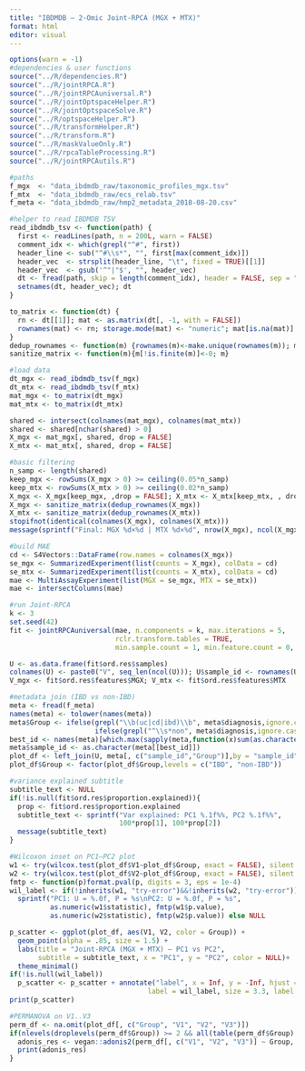 ```yaml
---
title: "IBDMDB — 2-Omic Joint-RPCA (MGX + MTX)"
format: html
editor: visual
---
```


```r
options(warn = -1)
#dependencies & user functions
source("../R/dependencies.R")
source("../R/jointRPCA.R")
source("../R/jointRPCAuniversal.R")
source("../R/jointOptspaceHelper.R")
source("../R/jointOptspaceSolve.R")
source("../R/optspaceHelper.R")
source("../R/transformHelper.R")
source("../R/transform.R")
source("../R/maskValueOnly.R")
source("../R/rpcaTableProcessing.R")
source("../R/jointRPCAutils.R")

#paths 
f_mgx  <- "data_ibdmdb_raw/taxonomic_profiles_mgx.tsv"
f_mtx  <- "data_ibdmdb_raw/ecs_relab.tsv"
f_meta <- "data_ibdmdb_raw/hmp2_metadata_2018-08-20.csv"

#helper to read IBDMDB TSV
read_ibdmdb_tsv <- function(path) {
  first <- readLines(path, n = 200L, warn = FALSE)
  comment_idx <- which(grepl("^#", first))
  header_line <- sub("^#\\s*", "", first[max(comment_idx)])
  header_vec  <- strsplit(header_line, "\t", fixed = TRUE)[[1]]
  header_vec  <- gsub('^"|"$', "", header_vec)
  dt <- fread(path, skip = length(comment_idx), header = FALSE, sep = "\t", quote = "")
  setnames(dt, header_vec); dt
}

to_matrix <- function(dt) {
  rn <- dt[[1]]; mat <- as.matrix(dt[, -1, with = FALSE])
  rownames(mat) <- rn; storage.mode(mat) <- "numeric"; mat[is.na(mat)] <- 0; mat
}
dedup_rownames <- function(m) {rownames(m)<-make.unique(rownames(m)); m}
sanitize_matrix <- function(m){m[!is.finite(m)]<-0; m}

#load data
dt_mgx <- read_ibdmdb_tsv(f_mgx)
dt_mtx <- read_ibdmdb_tsv(f_mtx)
mat_mgx <- to_matrix(dt_mgx)
mat_mtx <- to_matrix(dt_mtx)

shared <- intersect(colnames(mat_mgx), colnames(mat_mtx))
shared <- shared[nchar(shared) > 0]
X_mgx <- mat_mgx[, shared, drop = FALSE]
X_mtx <- mat_mtx[, shared, drop = FALSE]

#basic filtering 
n_samp <- length(shared)
keep_mgx <- rowSums(X_mgx > 0) >= ceiling(0.05*n_samp)
keep_mtx <- rowSums(X_mtx > 0) >= ceiling(0.02*n_samp)
X_mgx <- X_mgx[keep_mgx, ,drop = FALSE]; X_mtx <- X_mtx[keep_mtx, , drop = FALSE]
X_mgx <- sanitize_matrix(dedup_rownames(X_mgx))
X_mtx <- sanitize_matrix(dedup_rownames(X_mtx))
stopifnot(identical(colnames(X_mgx), colnames(X_mtx)))
message(sprintf("Final: MGX %d×%d | MTX %d×%d", nrow(X_mgx), ncol(X_mgx), nrow(X_mtx), ncol(X_mtx)))

#build MAE
cd <- S4Vectors::DataFrame(row.names = colnames(X_mgx))
se_mgx <- SummarizedExperiment(list(counts = X_mgx), colData = cd)
se_mtx <- SummarizedExperiment(list(counts = X_mtx), colData = cd)
mae <- MultiAssayExperiment(list(MGX = se_mgx, MTX = se_mtx))
mae <- intersectColumns(mae)

#run Joint-RPCA
k <- 3
set.seed(42)
fit <- jointRPCAuniversal(mae, n.components = k, max.iterations = 5,
                          rclr.transform.tables = TRUE,
                          min.sample.count = 1, min.feature.count = 0, min.feature.frequency = 0)

U <- as.data.frame(fit$ord.res$samples)
colnames(U) <- paste0("V", seq_len(ncol(U))); U$sample_id <- rownames(U)
V_mgx <- fit$ord.res$features$MGX; V_mtx <- fit$ord.res$features$MTX

#metadata join (IBD vs non-IBD)
meta <- fread(f_meta)
names(meta) <- tolower(names(meta))
meta$Group <- ifelse(grepl("\\b(uc|cd|ibd)\\b", meta$diagnosis,ignore.case = TRUE), "IBD",
                     ifelse(grepl("^\\s*non", meta$diagnosis,ignore.case = TRUE),"non-IBD", NA))
best_id <- names(meta)[which.max(sapply(meta,function(x)sum(as.character(x)%in%U$sample_id)))]
meta$sample_id <- as.character(meta[[best_id]])
plot_df <- left_join(U, meta[, c("sample_id","Group")],by = "sample_id")
plot_df$Group <- factor(plot_df$Group,levels = c("IBD", "non-IBD"))

#variance explained subtitle
subtitle_text <- NULL
if(!is.null(fit$ord.res$proportion.explained)){
  prop <- fit$ord.res$proportion.explained
  subtitle_text <- sprintf("Var explained: PC1 %.1f%%, PC2 %.1f%%",
                           100*prop[1], 100*prop[2])
  message(subtitle_text)
}

#Wilcoxon inset on PC1–PC2 plot
w1 <- try(wilcox.test(plot_df$V1~plot_df$Group, exact = FALSE), silent = TRUE)
w2 <- try(wilcox.test(plot_df$V2~plot_df$Group, exact = FALSE), silent = TRUE)
fmtp <- function(p)format.pval(p, digits = 3, eps = 1e-4)
wil_label <- if(!inherits(w1, "try-error")&&!inherits(w2, "try-error"))
  sprintf("PC1: U = %.0f, P = %s\nPC2: U = %.0f, P = %s",
          as.numeric(w1$statistic), fmtp(w1$p.value),
          as.numeric(w2$statistic), fmtp(w2$p.value)) else NULL

p_scatter <- ggplot(plot_df, aes(V1, V2, color = Group)) +
  geom_point(alpha = .85, size = 1.5) +
  labs(title = "Joint-RPCA (MGX + MTX) — PC1 vs PC2",
       subtitle = subtitle_text, x = "PC1", y = "PC2", color = NULL)+
  theme_minimal()
if(!is.null(wil_label))
  p_scatter <- p_scatter + annotate("label", x = Inf, y = -Inf, hjust = 1.05, vjust = -0.6,
                                  label = wil_label, size = 3.3, label.size = 0.25)
print(p_scatter)

#PERMANOVA on V1..V3 
perm_df <- na.omit(plot_df[, c("Group", "V1", "V2", "V3")])
if(nlevels(droplevels(perm_df$Group)) >= 2 && all(table(perm_df$Group) >= 5)){
  adonis_res <- vegan::adonis2(perm_df[, c("V1", "V2", "V3")] ~ Group, data = perm_df)
  print(adonis_res)
}



```

